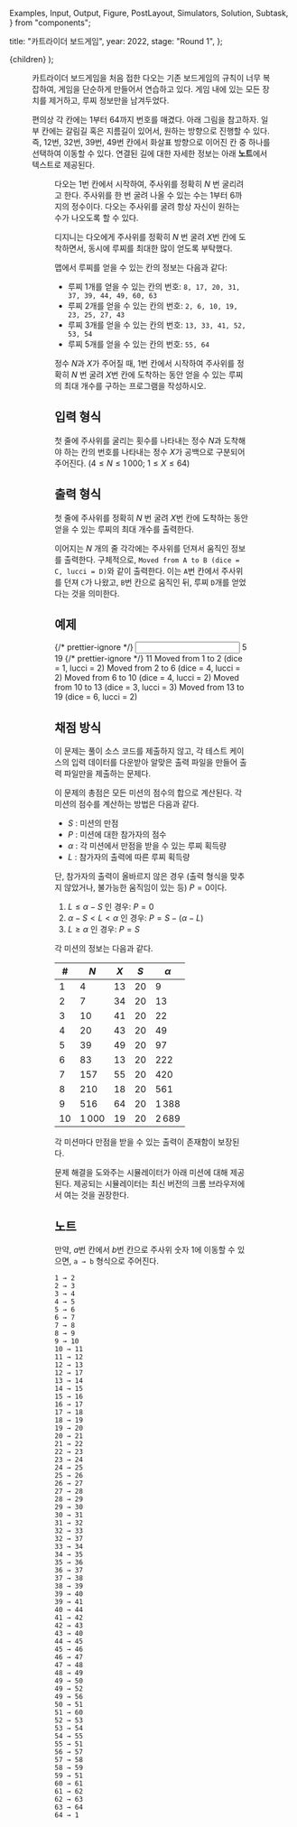   Examples,
  Input,
  Output,
  Figure,
  PostLayout,
  Simulators,
  Solution,
  Subtask,
} from "components";

  title: "카트라이더 보드게임",
  year: 2022,
  stage: "Round 1",
};

  <PostLayout meta={meta}>{children}</PostLayout>
);

<Figure
  src="/2022/board1-f41b18529cb6.png"
  width={800}
/>

카트라이더 보드게임을 처음 접한 다오는 기존 보드게임의
규칙이 너무 복잡하여, 게임을 단순하게 만들어서 연습하고
있다. 게임 내에 있는 모든 장치를 제거하고,
루찌 정보만을 남겨두었다.

편의상 각 칸에는 $1$부터 $64$까지 번호를 매겼다. 아래 그림을 참고하자.
일부 칸에는 갈림길 혹은 지름길이 있어서, 원하는 방향으로 진행할
수 있다. 즉, $12$번, $32$번, $39$번, $49$번 칸에서
화살표 방향으로 이어진 칸 중 하나를 선택하여 이동할 수 있다.
연결된 길에 대한 자세한 정보는 아래 **노트**에서 텍스트로 제공된다.

<Figure
  src="/2022/board2-3fdade78c25a.png"
  width={1330}
/>

다오는 $1$번 칸에서 시작하여,
주사위를 정확히 $N$ 번 굴리려고 한다.
주사위를 한 번 굴려 나올 수 있는 수는 $1$부터 $6$까지의 정수이다. 
다오는 주사위를 굴려 항상 자신이 원하는 수가 나오도록 할 수 있다.

디지니는 다오에게 주사위를 정확히 $N$ 번 굴려 $X$번 칸에 도착하면서,
동시에 루찌를 최대한 많이 얻도록 부탁했다.

맵에서 루찌를 얻을 수 있는 칸의 정보는 다음과 같다:

* 루찌 1개를 얻을 수 있는 칸의 번호: `8, 17, 20, 31, 37, 39, 44, 49, 60, 63`
* 루찌 2개를 얻을 수 있는 칸의 번호: `2, 6, 10, 19, 23, 25, 27, 43`
* 루찌 3개를 얻을 수 있는 칸의 번호: `13, 33, 41, 52, 53, 54`
* 루찌 5개를 얻을 수 있는 칸의 번호: `55, 64`

정수 $N$과 $X$가 주어질 때,
$1$번 칸에서 시작하여 주사위를 정확히 $N$ 번 굴려
$X$번 칸에 도착하는 동안 얻을 수 있는 루찌의 최대 개수를 구하는 프로그램을 작성하시오.

## 입력 형식

첫 줄에 주사위를 굴리는 횟수를 나타내는 정수 $N$과
도착해야 하는 칸의 번호를 나타내는 정수 $X$가
공백으로 구분되어 주어진다.
($4 \le N \le 1\,000;$ $1 \le X \le 64$)


## 출력 형식

첫 줄에 주사위를 정확히 $N$ 번 굴려 $X$번 칸에 도착하는 동안 얻을 수 있는 루찌의 최대 개수를 출력한다. 

이어지는 $N$ 개의 줄 각각에는 주사위를 던져서 움직인 정보를 출력한다.
구체적으로, `Moved from A to B (dice = C, lucci = D)`와 같이 출력한다.
이는 `A`번 칸에서 주사위를 던져 `C`가 나왔고,
`B`번 칸으로 움직인 뒤,
루찌 `D`개를 얻었다는 것을 의미한다.   

## 예제

<Examples>
  {/* prettier-ignore */}
  <Input>
5 19
  </Input>
  {/* prettier-ignore */}
  <Output>
11
Moved from 1 to 2 (dice = 1, lucci = 2)
Moved from 2 to 6 (dice = 4, lucci = 2)
Moved from 6 to 10 (dice = 4, lucci = 2)
Moved from 10 to 13 (dice = 3, lucci = 3)
Moved from 13 to 19 (dice = 6, lucci = 2)
  </Output>
</Examples>

## 채점 방식

이 문제는 풀이 소스 코드를 제출하지 않고, 각 테스트 케이스의 입력 데이터를 다운받아 알맞은 출력 파일을 만들어 출력 파일만을 제출하는 문제다.

이 문제의 총점은 모든 미션의 점수의 합으로 계산된다.
각 미션의 점수를 계산하는 방법은 다음과 같다.

* $S$ : 미션의 만점
* $P$ : 미션에 대한 참가자의 점수
* $\alpha$ : 각 미션에서 만점을 받을 수 있는 루찌 획득량
* $L$ : 참가자의 출력에 따른 루찌 획득량

단, 참가자의 출력이 올바르지 않은 경우
(출력 형식을 맞추지 않았거나, 불가능한 움직임이 있는 등)
$P = 0$이다.

1. $L \le \alpha-S$ 인 경우: $P = 0$
2. $\alpha-S < L < \alpha$ 인 경우: $P = S - (\alpha - L)$
3. $L \ge \alpha$ 인 경우: $P = S$

각 미션의 정보는 다음과 같다.

| #    | $N$      | $X$  | $S$  | $\alpha$ |
|------|----------|------|------|----------|
| $1$  | $4$      | $13$ | $20$ | $9$      |
| $2$  | $7$      | $34$ | $20$ | $13$     |
| $3$  | $10$     | $41$ | $20$ | $22$     |
| $4$  | $20$     | $43$ | $20$ | $49$     |
| $5$  | $39$     | $49$ | $20$ | $97$     |
| $6$  | $83$     | $13$ | $20$ | $222$    |
| $7$  | $157$    | $55$ | $20$ | $420$    |
| $8$  | $210$    | $18$ | $20$ | $561$    |
| $9$  | $516$    | $64$ | $20$ | $1\,388$ |
| $10$ | $1\,000$ | $19$ | $20$ | $2\,689$ |

각 미션마다 만점을 받을 수 있는 출력이 존재함이 보장된다.

문제 해결을 도와주는 시뮬레이터가 아래 미션에 대해 제공된다. 제공되는 시뮬레이터는 최신 버전의 크롬 브라우저에서 여는 것을 권장한다.

<Simulators
  urlPrefix="http://nypc2022.s3-website.ap-northeast-2.amazonaws.com/board-f7ca473bc968/"
  count={10}
/>

## 노트

만약, $a$번 칸에서 $b$번 칸으로 주사위 숫자 $1$에 이동할 수 있으면,
`a → b` 형식으로 주어진다.

```
1 → 2
2 → 3
3 → 4
4 → 5
5 → 6
6 → 7
7 → 8
8 → 9
9 → 10
10 → 11
11 → 12
12 → 13
12 → 17
13 → 14
14 → 15
15 → 16
16 → 17
17 → 18
18 → 19
19 → 20
20 → 21
21 → 22
22 → 23
23 → 24
24 → 25
25 → 26
26 → 27
27 → 28
28 → 29
29 → 30
30 → 31
31 → 32
32 → 33
32 → 37
33 → 34
34 → 35
35 → 36
36 → 37
37 → 38
38 → 39
39 → 40
39 → 41
40 → 44
41 → 42
42 → 43
43 → 40
44 → 45
45 → 46
46 → 47
47 → 48
48 → 49
49 → 50
49 → 52
49 → 56
50 → 51
51 → 60
52 → 53
53 → 54
54 → 55
55 → 51
56 → 57
57 → 58
58 → 59
59 → 51
60 → 61
61 → 62
62 → 63
63 → 64
64 → 1
```